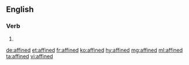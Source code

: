 ==English==

===Verb===
{{head|en|verb form}}

# {{en-past of|affine}}

[[de:affined]]
[[et:affined]]
[[fr:affined]]
[[ko:affined]]
[[hy:affined]]
[[mg:affined]]
[[ml:affined]]
[[ta:affined]]
[[vi:affined]]